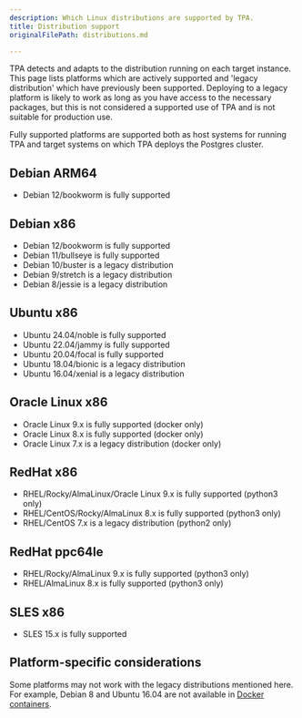 ```yaml
---
description: Which Linux distributions are supported by TPA.
title: Distribution support
originalFilePath: distributions.md

---
```


TPA detects and adapts to the distribution running on each target
instance. This page lists platforms which are actively supported and
'legacy distribution' which have previously been supported. Deploying to a
legacy platform is likely to work as long as you have access to the
necessary packages, but this is not considered a supported use of TPA
and is not suitable for production use.

Fully supported platforms are supported both as host systems for running
TPA and target systems on which TPA deploys the Postgres cluster.

## Debian ARM64

-   Debian 12/bookworm is fully supported

## Debian x86

-   Debian 12/bookworm is fully supported
-   Debian 11/bullseye is fully supported
-   Debian 10/buster is a legacy distribution
-   Debian 9/stretch is a legacy distribution
-   Debian 8/jessie is a legacy distribution

## Ubuntu x86

-   Ubuntu 24.04/noble is fully supported
-   Ubuntu 22.04/jammy is fully supported
-   Ubuntu 20.04/focal is fully supported
-   Ubuntu 18.04/bionic is a legacy distribution
-   Ubuntu 16.04/xenial is a legacy distribution

## Oracle Linux x86

-   Oracle Linux 9.x is fully supported (docker only)
-   Oracle Linux 8.x is fully supported (docker only)
-   Oracle Linux 7.x is a legacy distribution (docker only)

## RedHat x86

-   RHEL/Rocky/AlmaLinux/Oracle Linux 9.x is fully supported (python3 only)
-   RHEL/CentOS/Rocky/AlmaLinux 8.x is fully supported (python3 only)
-   RHEL/CentOS 7.x is a legacy distribution (python2 only)

## RedHat ppc64le

-   RHEL/Rocky/AlmaLinux 9.x is fully supported (python3 only)
-   RHEL/AlmaLinux 8.x is fully supported (python3 only)

## SLES x86

-   SLES 15.x is fully supported

## Platform-specific considerations

Some platforms may not work with the legacy distributions mentioned here.
For example, Debian 8 and Ubuntu 16.04 are not available in [Docker
containers](../platform-docker/).
